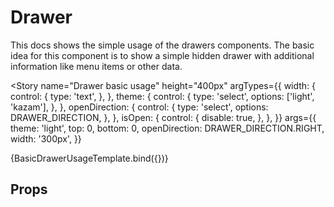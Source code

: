 
<Meta title="Drawer" component={Drawer} />


# Drawer

This docs shows the simple usage of the drawers components.
The basic idea for this component is to show a simple hidden drawer with additional information like menu items or other data.

<Story
  name="Drawer basic usage"
  height="400px"
  argTypes={{
    width: {
      control: {
        type: 'text',
      },
    },
    theme: {
      control: {
        type: 'select',
        options: ['light', 'kazam'],
      },
    },
    openDirection: {
      control: {
        type: 'select',
        options: DRAWER_DIRECTION,
      },
    },
    isOpen: {
      control: {
        disable: true,
      },
    },
  }}
  args={{
    theme: 'light',
    top: 0,
    bottom: 0,
    openDirection: DRAWER_DIRECTION.RIGHT,
    width: '300px',
  }}
>
  {BasicDrawerUsageTemplate.bind({})}
</Story>

## Props

<ArgsTable of={Drawer} />
